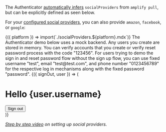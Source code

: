

<Alert role="none" heading="Zero Configuration">

The Authenticator [automatically infers](#zero-configuration) `socialProviders` from `amplify pull`,
but can be explicitly defined as seen below.

</Alert>

For your [configured social providers](https://docs.amplify.aws/lib/auth/social/q/platform/js/), you can also provide `amazon`, `facebook`, or `google`:

<Fragment>
  {({ platform }) => import(`./socialProviders.${platform}.mdx`)}
</Fragment>

<Example>
  <Alert isDismissible="false" variation="info">
    The Authenticator demo below uses a mock backend. Any users you create are stored in memory.
    You can verify accounts that you create or verify reset password process with the code "123456".
    For users trying to demo the sign in and reset password flow without the sign up flow, you can use
    fixed username "test", email "test@test.com", and phone number "0123456789" for the respective log
    in mechanisms along with the fixed password "password".
  </Alert>
  <Authenticator services={mockServices} components={mockComponents}>
    {({ signOut, user }) => (
      <main>
        <h1>Hello {user.username}</h1>
        <button onClick={signOut}>Sign out</button>
      </main>
    )}
  </Authenticator>
</Example>

_[Step by step video](https://youtu.be/8KwZNn56F78) on setting up social providers._
